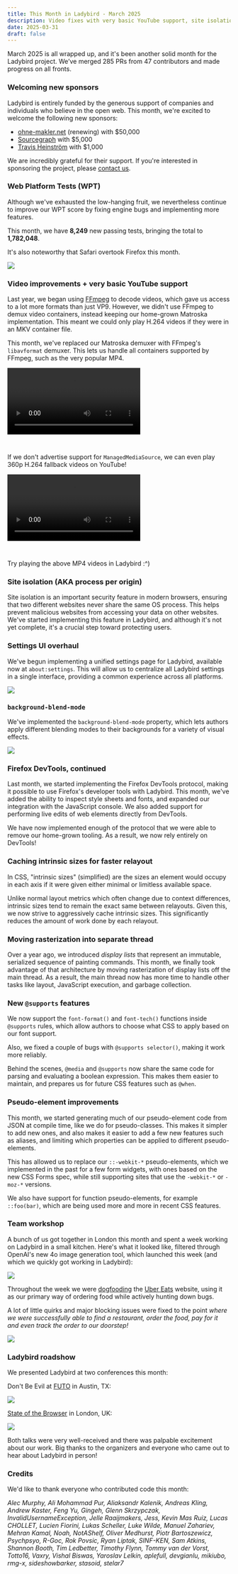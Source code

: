 ```yaml
---
title: This Month in Ladybird - March 2025
description: Video fixes with very basic YouTube support, site isolation (process per origin), Settings UI refresh, background-blend-mode, and faster relayout from intrinsic size caching.
date: 2025-03-31
draft: false
---
```


March 2025 is all wrapped up, and it's been another solid month for the Ladybird project. We’ve merged 285 PRs from 47 contributors and made progress on all fronts.

### Welcoming new sponsors

Ladybird is entirely funded by the generous support of companies and individuals who believe in the open web. This month, we're excited to welcome the following new sponsors:

- [ohne-makler.net](https://www.ohne-makler.net) (renewing) with $50,000
- [Sourcegraph](https://sourcegraph.com) with $5,000
- [Travis Heinström](https://heinstrom.com) with $1,000

We are incredibly grateful for their support. If you're interested in sponsoring the project, please [contact us](mailto:contact@ladybird.org).

### Web Platform Tests (WPT)

Although we've exhausted the low-hanging fruit, we nevertheless continue to improve our WPT score by fixing engine bugs and implementing more features.

This month, we have **8,249** new passing tests, bringing the total to **1,782,048**.

It's also noteworthy that Safari overtook Firefox this month.

![](/assets/img/newsletter-mar-2025-wpt.gif)

### Video improvements + very basic YouTube support

Last year, we began using [FFmpeg](https://ffmpeg.org) to decode videos, which gave us access to a lot more formats than just VP9.
However, we didn't use FFmpeg to demux video containers, instead keeping our home-grown Matroska implementation. This meant we could only play H.264 videos if they were in an MKV container file.

This month, we've replaced our Matroska demuxer with FFmpeg's `libavformat` demuxer. This lets us handle all containers supported by FFmpeg, such as the very popular MP4.

<video controls style="margin-bottom: 2em">
  <source src="/assets/img/newsletter-mar-2025-video-chrome-for-devs-view-transitions-demo.mp4"></source>
</video>

If we don't advertise support for `ManagedMediaSource`, we can even play 360p H.264 fallback videos on YouTube!

<video controls style="margin-bottom: 2em">
  <source src="/assets/img/newsletter-mar-2025-video-rickroll.mp4"></source>
</video>

Try playing the above MP4 videos in Ladybird :^)

### Site isolation (AKA process per origin)

Site isolation is an important security feature in modern browsers, ensuring that two different websites never share the
same OS process. This helps prevent malicious websites from accessing your data on other websites. We've started
implementing this feature in Ladybird, and although it's not yet complete, it's a crucial step toward protecting users.

### Settings UI overhaul

We've begun implementing a unified settings page for Ladybird, available now at `about:settings`. This will allow us to
centralize all Ladybird settings in a single interface, providing a common experience across all platforms.

![](/assets/img/newsletter-mar-2025-settings.png)

### `background-blend-mode`

We've implemented the `background-blend-mode` property, which lets authors apply different blending modes to their
backgrounds for a variety of visual effects.

![](/assets/img/newsletter-mar-2025-background-blend-mode.png)

### Firefox DevTools, continued

Last month, we started implementing the Firefox DevTools protocol, making it possible to use Firefox's developer tools
with Ladybird. This month, we've added the ability to inspect style sheets and fonts, and expanded our integration
with the JavaScript console. We also added support for performing live edits of web elements directly from DevTools.

We have now implemented enough of the protocol that we were able to remove our home-grown tooling. As a result, we now rely entirely on DevTools!

### Caching intrinsic sizes for faster relayout

In CSS, "intrinsic sizes" (simplified) are the sizes an element would occupy in each axis if it were given either minimal or limitless available space.

Unlike normal layout metrics which often change due to context differences, intrinsic sizes tend to remain the exact same between relayouts. Given this, we now strive to aggressively cache intrinsic sizes. This significantly reduces the amount of work done by each relayout.

### Moving rasterization into separate thread

Over a year ago, we introduced _display lists_ that represent an immutable, serialized sequence of painting commands.
This month, we finally took advantage of that architecture by moving rasterization of display lists off the main thread.
As a result, the main thread now has more time to handle other tasks like layout, JavaScript execution, and garbage collection.

### New `@supports` features

We now support the `font-format()` and `font-tech()` functions inside `@supports` rules, which allow authors to choose
what CSS to apply based on our font support.

Also, we fixed a couple of bugs with `@supports selector()`, making it work more reliably.

Behind the scenes, `@media` and `@supports` now share the same code for parsing and evaluating a boolean expression.
This makes them easier to maintain, and prepares us for future CSS features such as `@when`.

### Pseudo-element improvements

This month, we started generating much of our pseudo-element code from JSON at compile time, like we do for
pseudo-classes. This makes it simpler to add new ones, and also makes it easier to add a few new features such as
aliases, and limiting which properties can be applied to different pseudo-elements.

This has allowed us to replace our `::-webkit-*` pseudo-elements, which we implemented in the past for a few form
widgets, with ones based on the new CSS Forms spec, while still supporting sites that use the `-webkit-*` or `-moz-*`
versions.

We also have support for function pseudo-elements, for example `::foo(bar)`, which are being used more and more in
recent CSS features.

### Team workshop

A bunch of us got together in London this month and spent a week working on Ladybird in a small kitchen. Here's what it looked like, filtered through OpenAI's new 4o image generation tool, which launched this week (and which we quickly got working in Ladybird):

![](/assets/img/newsletter-mar-2025-corporate-memphis.png)

Throughout the week we were [dogfooding](https://en.wikipedia.org/wiki/Eating_your_own_dog_food) the [Uber Eats](https://ubereats.com) website, using it as our primary way of ordering food while actively hunting down bugs.

A lot of little quirks and major blocking issues were fixed to the point _where we were successfully
able to find a restaurant, order the food, pay for it and even track the order to our doorstep!_

![](/assets/img/newsletter-mar-2025-ubereats.png)

### Ladybird roadshow

We presented Ladybird at two conferences this month:

Don't Be Evil at [FUTO](https://futo.org) in Austin, TX:

![](/assets/img/newsletter-mar-2025-futo.jpg)

[State of the Browser](https://2025.stateofthebrowser.com/) in London, UK:

![](/assets/img/newsletter-mar-2025-sotb.jpg)

Both talks were very well-received and there was palpable excitement about our work. Big thanks to the organizers and everyone who came out to hear about Ladybird in person!

### Credits

We'd like to thank everyone who contributed code this month:

_Alec Murphy, Ali Mohammad Pur, Aliaksandr Kalenik, Andreas Kling, Andrew Kaster, Feng Yu, Gingeh, Glenn Skrzypczak, InvalidUsernameException,
Jelle Raaijmakers, Jess, Kevin Mas Ruiz, Lucas CHOLLET, Lucien Fiorini, Lukas Scheller, Luke Wilde, Manuel Zahariev, Mehran Kamal, Noah, NotAShelf, Oliver Medhurst, Piotr Bartoszewicz, Psychpsyo, R-Goc, Rok Povsic, Ryan Liptak, SINF-KEN, Sam Atkins, Shannon Booth, Tim Ledbetter, Timothy Flynn, Tommy van der Vorst, Totto16, Vaxry, Vishal Biswas, Yaroslav Lelkin, aplefull, devgianlu, mikiubo, rmg-x, sideshowbarker, stasoid, stelar7_
